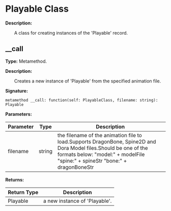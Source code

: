 
# Playable Class

**Description:**

&emsp;&emsp;A class for creating instances of the 'Playable' record.

## __call

**Type:** Metamethod.

**Description:**

&emsp;&emsp;Creates a new instance of 'Playable' from the specified animation file.

**Signature:**
```tl
metamethod __call: function(self: PlayableClass, filename: string): Playable
```

**Parameters:**

| Parameter | Type | Description |
| --- | --- | --- |
| filename | string | the filename of the animation file to load.Supports DragonBone, Spine2D and Dora Model files.Should be one of the formats below:	"model:" + modelFile	"spine:" + spineStr	"bone:" + dragonBoneStr |

**Returns:**

| Return Type | Description |
| --- | --- |
| Playable | a new instance of 'Playable'. |